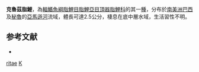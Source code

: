 {{Speciesbox
| taxon = Klausewitzia ritae
| binomial_authority = [[Géry|Géry]], 1965
| status = NE
| status_system = IUCN3.1
}}
'''克魯茲脂鯉'''，為[[輻鰭魚綱|輻鰭魚綱]][[脂鯉目|脂鯉目]][[脂鯉亞目|脂鯉亞目]][[頂器脂鯉科|頂器脂鯉科]]的其一[[種|種]]，分布於[[南美洲|南美洲]][[巴西|巴西]]及[[秘魯|秘魯]]的[[亞馬遜河|亞馬遜河]]流域，體長可達2.5公分，棲息在底中層水域，生活習性不明。

==参考文献==
{{refbegin}}
*{{FishBase_species|genus=Klausewitzia|species=ritae|year=2013|month=10}}
{{refend}}
{{Taxonbar}}
[[Category:克魯茲脂鯉屬|ritae]]
[[Category:1965年描述的魚類|K]]